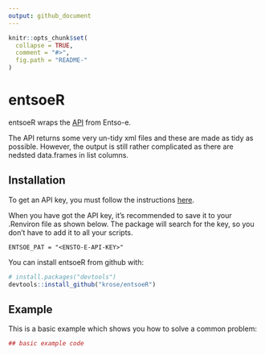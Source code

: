 ```yaml
---
output: github_document
---
```


<!-- README.md is generated from README.Rmd. Please edit that file -->

```r
knitr::opts_chunk$set(
  collapse = TRUE,
  comment = "#>",
  fig.path = "README-"
)
```

# entsoeR

entsoeR wraps the [API](https://transparency.entsoe.eu/content/static_content/Static%20content/web%20api/Guide.html) from Entso-e.

The API returns some very un-tidy xml files and these are made as tidy as possible. However, the output is still rather complicated as there are nedsted data.frames in list columns.

## Installation

To get an API key, you must follow the instructions [here](https://transparency.entsoe.eu/content/static_content/Static%20content/web%20api/Guide.html#_authentication_and_authorisation).

When you have got the API key, it's recommended to save it to your .Renviron file as shown below. The package will search for the key, so you don't have to add it to all your scripts.

```
ENTSOE_PAT = "<ENSTO-E-API-KEY>"

```

You can install entsoeR from github with:

```r
# install.packages("devtools")
devtools::install_github("krose/entsoeR")
```

## Example

This is a basic example which shows you how to solve a common problem:

```r
## basic example code
```
